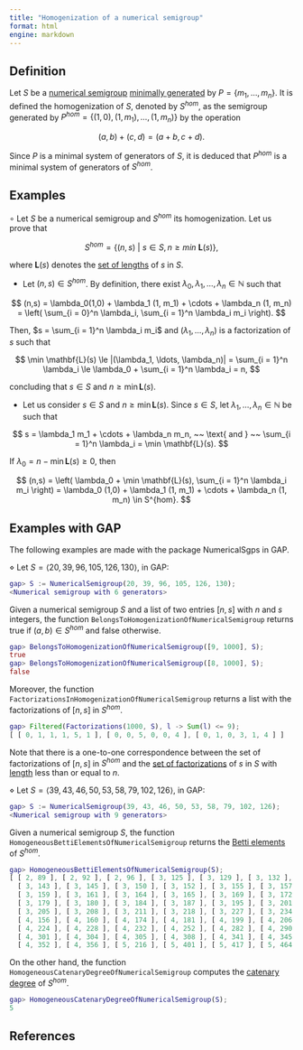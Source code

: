 ```yaml
---
title: "Homogenization of a numerical semigroup"
format: html
engine: markdown
---
```


<!-- -->

## Definition

Let $S$ be a [numerical semigroup](Numerical-semigroup.qmd) [minimally generated](Minimal-set-of-generators.qmd) by $P = \{m_1, \ldots, m_n\}$. It is defined the homogenization of $S$, denoted by $S^{hom}$, as the semigroup generated by $P^{hom} = \{(1,0), (1,m_1), \ldots, (1, m_n)\}$ by the operation

$$
(a,b) + (c,d) = (a + b, c + d).
$$

Since $P$ is a minimal system of generators of $S$, it is deduced that $P^{hom}$ is a minimal system of generators of $S^{hom}$.

## Examples

$\circ$ Let $S$ be a numerical semigroup and $S^{hom}$ its homogenization. Let us prove that

$$
S^{hom} = \{(n, s) ~ | ~ s \in S, n \ge min ~ \mathbf{L}(s)\},
$$

where $\mathbf{L}(s)$ denotes the [set of lengths](../Fact-and-div/Set-of-lengths.qmd) of $s$ in $S$.

-   Let $(n,s) \in S^{hom}$. By definition, there exist $\lambda_0, \lambda_1, \ldots, \lambda_n \in \mathbb{N}$ such that

$$
(n,s) = \lambda_0(1,0) + \lambda_1 (1, m_1) + \cdots + \lambda_n (1, m_n) = \left( \sum_{i = 0}^n \lambda_i, \sum_{i = 1}^n \lambda_i m_i  \right).
$$

Then, $s = \sum_{i = 1}^n \lambda_i m_i$ and $(\lambda_1, \ldots, \lambda_n)$ is a factorization of $s$ such that

$$
\min \mathbf{L}(s) \le |(\lambda_1, \ldots, \lambda_n)| = \sum_{i = 1}^n \lambda_i \le \lambda_0 + \sum_{i = 1}^n \lambda_i = n,
$$

concluding that $s \in S$ and $n \ge \min \mathbf{L}(s)$.

-   Let us consider $s \in S$ and $n \ge \min \mathbf{L}(s)$. Since $s \in S$, let $\lambda_1, \ldots, \lambda_n \in \mathbb{N}$ be such that

$$
s = \lambda_1 m_1 + \cdots + \lambda_n m_n, ~~ \text{ and } ~~ \sum_{i = 1}^n \lambda_i = \min \mathbf{L}(s).
$$

If $\lambda_0 = n - \min \mathbf{L}(s) \ge 0$, then

$$
(n,s) = \left( \lambda_0 + \min \mathbf{L}(s), \sum_{i = 1}^n \lambda_i m_i \right) = \lambda_0 (1,0) + \lambda_1 (1, m_1) + \cdots + \lambda_n (1, m_n) \in S^{hom}.
$$

## Examples with GAP

The following examples are made with the package NumericalSgps in GAP.

$\diamond$ Let $S = \langle 20, 39, 96, 105, 126, 130 \rangle$, in GAP:

``` gap
gap> S := NumericalSemigroup(20, 39, 96, 105, 126, 130);
<Numerical semigroup with 6 generators>
```

Given a numerical semigroup $S$ and a list of two entries $[n,s]$ with $n$ and $s$ integers, the function `BelongsToHomogenizationOfNumericalSemigroup` returns true if $(a,b) \in S^{hom}$ and false otherwise.

``` gap
gap> BelongsToHomogenizationOfNumericalSemigroup([9, 1000], S);
true
gap> BelongsToHomogenizationOfNumericalSemigroup([8, 1000], S);
false
```

Moreover, the function `FactorizationsInHomogenizationOfNumericalSemigroup` returns a list with the factorizations of $[n,s]$ in $S^{hom}$.

``` gap
gap> Filtered(Factorizations(1000, S), l -> Sum(l) <= 9);
[ [ 0, 1, 1, 1, 5, 1 ], [ 0, 0, 5, 0, 0, 4 ], [ 0, 1, 0, 3, 1, 4 ] ]
```

Note that there is a one-to-one correspondence between the set of factorizations of $[n,s]$ in $S^{hom}$ and the [set of factorizations](../Presentations-NS/Set-of-factorizations.qmd) of $s$ in $S$ with [length](../Fact-and-div/Length-factorization.qmd) less than or equal to $n$.

$\diamond$ Let $S = \langle 39, 43, 46, 50, 53, 58, 79, 102, 126 \rangle$, in GAP:

``` gap
gap> S := NumericalSemigroup(39, 43, 46, 50, 53, 58, 79, 102, 126);
<Numerical semigroup with 9 generators>
```

Given a numerical semigroup $S$, the function `HomogeneousBettiElementsOfNumericalSemigroup` returns the [Betti elements](../Presentations-NS/Betti-element.qmd) of $S^{hom}$.

``` gap
gap> HomogeneousBettiElementsOfNumericalSemigroup(S);
[ [ 2, 89 ], [ 2, 92 ], [ 2, 96 ], [ 3, 125 ], [ 3, 129 ], [ 3, 132 ], [ 3, 136 ],
  [ 3, 143 ], [ 3, 145 ], [ 3, 150 ], [ 3, 152 ], [ 3, 155 ], [ 3, 157 ], [ 3, 158 ],
  [ 3, 159 ], [ 3, 161 ], [ 3, 164 ], [ 3, 165 ], [ 3, 169 ], [ 3, 172 ], [ 3, 176 ],
  [ 3, 179 ], [ 3, 180 ], [ 3, 184 ], [ 3, 187 ], [ 3, 195 ], [ 3, 201 ], [ 3, 204 ],
  [ 3, 205 ], [ 3, 208 ], [ 3, 211 ], [ 3, 218 ], [ 3, 227 ], [ 3, 234 ], [ 3, 237 ],
  [ 4, 156 ], [ 4, 160 ], [ 4, 174 ], [ 4, 181 ], [ 4, 199 ], [ 4, 206 ], [ 4, 220 ],
  [ 4, 224 ], [ 4, 228 ], [ 4, 232 ], [ 4, 252 ], [ 4, 282 ], [ 4, 290 ], [ 4, 300 ],
  [ 4, 301 ], [ 4, 304 ], [ 4, 305 ], [ 4, 308 ], [ 4, 341 ], [ 4, 345 ], [ 4, 349 ],
  [ 4, 352 ], [ 4, 356 ], [ 5, 216 ], [ 5, 401 ], [ 5, 417 ], [ 5, 464 ], [ 5, 510 ] ]
```

On the other hand, the function `HomogeneousCatenaryDegreeOfNumericalSemigroup` computes the [catenary degree](../Fact-and-div/Catenary-degree-of-a-numerical-semigroup.qmd) of $S^{hom}$.

``` gap
gap> HomogeneousCatenaryDegreeOfNumericalSemigroup(S);
5
```

## References
